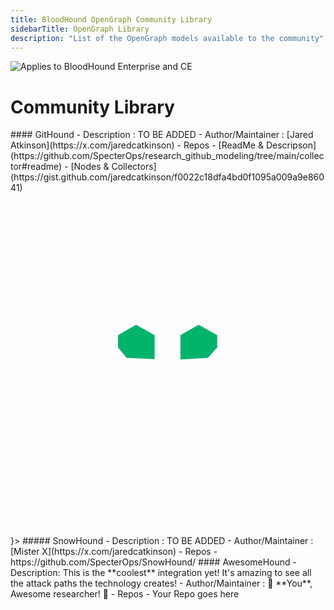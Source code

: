 ```yaml
---
title: BloodHound OpenGraph Community Library
sidebarTitle: OpenGraph Library
description: "List of the OpenGraph models available to the community"
---
```


<img noZoom src="/assets/enterprise-AND-community-edition-pill-tag.svg" alt="Applies to BloodHound Enterprise and CE"/>

# Community Library

<AccordionGroup>
<Accordion title="GitHub">
#### GitHound
- Description : TO BE ADDED
- Author/Maintainer : [Jared Atkinson](https://x.com/jaredcatkinson)
- Repos
    - [ReadMe & Descripson](https://github.com/SpecterOps/research_github_modeling/tree/main/collector#readme)
    - [Nodes & Collectors](https://gist.github.com/jaredcatkinson/f0022c18dfa4bd0f1095a009a9e86041)


</Accordion>
<Accordion
  title="Snowflake"
  icon={<?xml version="1.0" encoding="UTF-8"?><svg id="Layer_1" xmlns="http://www.w3.org/2000/svg" viewBox="0 0 171.1 186.1"><defs><style>.cls-1{fill:#02b36c;}.cls-2{fill:#fdfeff;}</style></defs><polygon class="cls-1" points="58.4 77.3 58.4 83.9 63.1 89.6 78.3 90.3 78.3 77.3 68.2 71.6 58.4 77.3"/><polygon class="cls-1" points="92.3 77.3 92.3 90.5 107.2 89.6 112.3 83.9 112.3 77.3 102.2 71.6 92.3 77.3"/><path class="cls-2" d="m141.4,125.2l.1-.1V60.9l-17.3-9.7-13-7.3-25.6-14.3-25.2,14.3-13,7.4-3.2,1.8-12.1-7.1,4-2.3,19-10.9,30.2-17.2,30.8,17.3,19,10.7,18.4,10.3,13.7-7.9v-.1l-25.4-14.2-19-10.7L85.3,0l-36.9,21.1-19,10.9-24.4,13.9v.3l25.8,14.8v63.7l55.4,31.9,41.7-23.6,12,7.1-53.6,30.3-67.4-38.8-13.7,7.9,81,46.6,67.3-38.1,13.9-7.9v-.1l-13.8-7.8-12.2-7Zm-13.5-7.8l-41.7,23.6-41.8-24.2v-48l9.8-5.6,13-7.4,18.4-10.5,18.9,10.6,13,7.3,10.4,5.8v48.4Z"/><polygon class="cls-2" points="156.6 118 171.1 125.4 171.1 60.2 156.6 68.4 156.6 118"/><polygon class="cls-2" points="14.6 68.4 0 60.2 0 125.4 14.6 118 14.6 68.4"/></svg>}>
##### SnowHound
- Description : TO BE ADDED
- Author/Maintainer : [Mister X](https://x.com/jaredcatkinson)
- Repos
    - https://github.com/SpecterOps/SnowHound/
</Accordion>
<Accordion title="Mistery">
#### AwesomeHound
- Description: This is the **coolest** integration yet! It's amazing to see all the attack paths the technology creates!
- Author/Maintainer : 🫵 **You**, Awesome researcher! 🫵
- Repos
    - Your Repo goes here

</Accordion>
</AccordionGroup>
